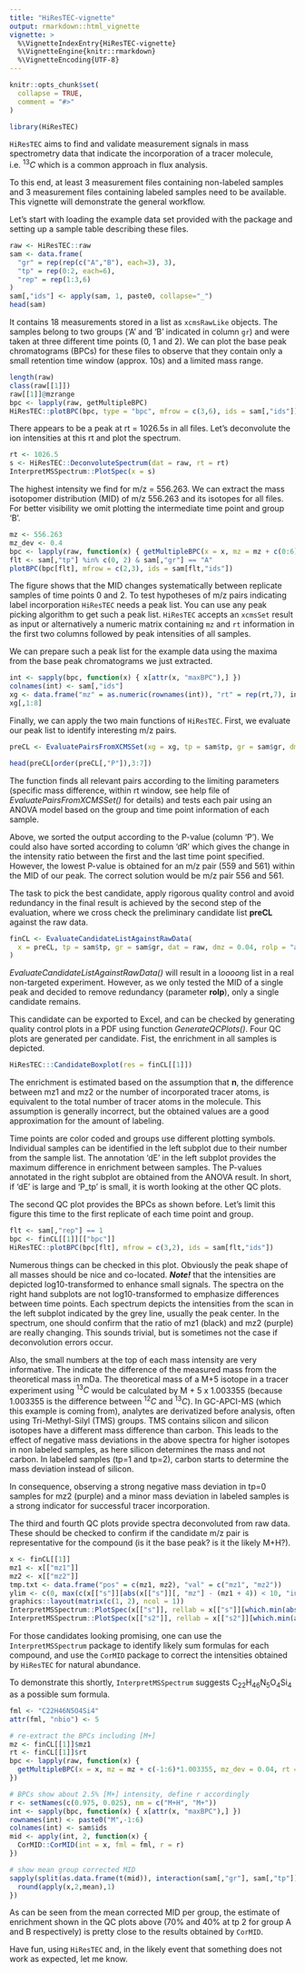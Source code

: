 ```yaml
---
title: "HiResTEC-vignette"
output: rmarkdown::html_vignette
vignette: >
  %\VignetteIndexEntry{HiResTEC-vignette}
  %\VignetteEngine{knitr::rmarkdown}
  %\VignetteEncoding{UTF-8}
---
```


```r
knitr::opts_chunk$set(
  collapse = TRUE,
  comment = "#>"
)
```

```r
library(HiResTEC)
```

`HiResTEC` aims to find and validate measurement signals in mass spectrometry data
that indicate the incorporation of a tracer molecule, i.e. $^{13}C$ which is a
common approach in flux analysis.

To this end, at least 3 measurement files containing non-labeled samples and 
3 measurement files containing labeled samples need to be available. This vignette 
will demonstrate the general workflow.

Let's start with loading the example data set provided with the package and
setting up a sample table describing these files.

```r
raw <- HiResTEC::raw
sam <- data.frame(
  "gr" = rep(rep(c("A","B"), each=3), 3), 
  "tp" = rep(0:2, each=6), 
  "rep" = rep(1:3,6)
)
sam[,"ids"] <- apply(sam, 1, paste0, collapse="_")
head(sam)
```

It contains 18 measurements stored in a list as `xcmsRawLike` objects. The samples
belong to two groups ('A' and 'B' indicated in column `gr`) and were taken at three
different time points (0, 1 and 2). We can plot the base peak chromatograms (BPCs)
for these files to observe that they contain only a small retention time window 
(approx. 10s) and a limited mass range.

```r
length(raw)
class(raw[[1]])
raw[[1]]@mzrange
bpc <- lapply(raw, getMultipleBPC)
HiResTEC::plotBPC(bpc, type = "bpc", mfrow = c(3,6), ids = sam[,"ids"])
```

There appears to be a peak at rt = 1026.5s in all files. Let's deconvolute the
ion intensities at this rt and plot the spectrum.

```r
rt <- 1026.5
s <- HiResTEC::DeconvoluteSpectrum(dat = raw, rt = rt)
InterpretMSSpectrum::PlotSpec(x = s)
```

The highest intensity we find for m/z = 556.263. We can extract the mass 
isotopomer distribution (MID) of m/z 556.263 and its isotopes for all files. For better
visibility we omit plotting the intermediate time point and group 'B'.

```r
mz <- 556.263
mz_dev <- 0.4
bpc <- lapply(raw, function(x) { getMultipleBPC(x = x, mz = mz + c(0:6)*1.003355, mz_dev = mz_dev) })
flt <- sam[,"tp"] %in% c(0, 2) & sam[,"gr"] == "A"
plotBPC(bpc[flt], mfrow = c(2,3), ids = sam[flt,"ids"])
```

The figure shows that the MID changes systematically between replicate samples
of time points 0 and 2. To test hypotheses of m/z pairs indicating label 
incorporation `HiResTEC` needs a peak list. You can use any peak picking 
algorithm to get such a peak list. `HiResTEC` accepts an `xcmsSet` result as input 
or alternatively a numeric matrix containing `mz` and `rt` information in 
the first two columns followed by peak intensities of all samples.

We can prepare such a peak list for the example data using the maxima from the
base peak chromatograms we just extracted.

```r
int <- sapply(bpc, function(x) { x[attr(x, "maxBPC"),] })
colnames(int) <- sam[,"ids"]
xg <- data.frame("mz" = as.numeric(rownames(int)), "rt" = rep(rt,7), int, row.names = NULL)
xg[,1:8]
```

Finally, we can apply the two main functions of `HiResTEC`. First, we evaluate our 
peak list to identify interesting m/z pairs.

```r
preCL <- EvaluatePairsFromXCMSSet(xg = xg, tp = sam$tp, gr = sam$gr, dmz = 0.04)
```
```r
head(preCL[order(preCL[,"P"]),3:7])
```


The function finds all relevant pairs according to the limiting parameters 
(specific mass difference, within rt window, see help file of 
*EvaluatePairsFromXCMSSet()* for details) and tests each pair using an ANOVA model 
based on the group and time point information of each sample. 

Above, we sorted the output according to the P-value (column 'P'). We could also 
have sorted according to column 'dR' which gives the change in the intensity ratio 
between the first and the last time point specified. However, the lowest P-value 
is obtained for an m/z pair (559 and 561) within the MID of our peak. The correct 
solution would be m/z pair 556 and 561.

The task to pick the best candidate, apply rigorous quality control and avoid 
redundancy in the final result is achieved by the second step of the evaluation,
where we cross check the preliminary candidate list **preCL** against the raw data.

```r
finCL <- EvaluateCandidateListAgainstRawData(
  x = preCL, tp = sam$tp, gr = sam$gr, dat = raw, dmz = 0.04, rolp = "all"
)
```
*EvaluateCandidateListAgainstRawData()* will result in a l*oooon*g list in a real
non-targeted experiment. However, as we only tested the MID of a single peak and 
decided to remove redundancy (parameter **rolp**), only a single candidate remains.

This candidate can be exported to Excel, and can be checked by generating
quality control plots in a PDF using function *GenerateQCPlots()*. Four QC plots
are generated per candidate. Fist, the enrichment in all samples is depicted.

```r
HiResTEC:::CandidateBoxplot(res = finCL[[1]])
```

The enrichment is estimated based on the assumption that **n**, the difference 
between mz1 and mz2 or the number of incorporated tracer atoms, is equivalent to
the total number of tracer atoms in the molecule. This assumption is generally
incorrect, but the obtained values are a good approximation for the amount of 
labeling. 

Time points are color coded and groups use different plotting symbols. Individual 
samples can be identified in the left subplot due to their number from the 
sample list. The annotation 'dE' in the left subplot provides the maximum 
difference in enrichment between samples. The P-values annotated in the right
subplot are obtained from the ANOVA result. In short, if 'dE' is large and 'P_tp'
is small, it is worth looking at the other QC plots.

The second QC plot provides the BPCs as shown before. Let's limit this figure 
this time to the first replicate of each time point and group.

```r
flt <- sam[,"rep"] == 1
bpc <- finCL[[1]][["bpc"]]
HiResTEC::plotBPC(bpc[flt], mfrow = c(3,2), ids = sam[flt,"ids"])
```

Numerous things can be checked in this plot. Obviously the peak shape of all masses
should be nice and co-located. 
***Note!*** that the intensities are depicted log10-transformed to enhance small 
signals. 
The spectra on the right hand subplots are not log10-transformed to emphasize 
differences between time points. Each spectrum depicts the intensities from the 
scan in the left subplot indicated by the grey line, usually the peak center. 
In the spectrum, one should confirm that the ratio of mz1 (black) and mz2 (purple) 
are really changing. This sounds trivial, but is sometimes not the case if 
deconvolution errors occur.

Also, the small numbers at the top of each mass intensity are very informative.
The indicate the difference of the measured mass from the theoretical mass in mDa.
The theoretical mass of a M+5 isotope in a tracer experiment using $^{13}C$ would be
calculated by M + 5 x 1.003355 (because 1.003355 is the difference between $^{12}C$ 
and $^{13}C$). In GC-APCI-MS (which this example is coming from), analytes are
derivatized before analysis, often using Tri-Methyl-Silyl (TMS) groups. TMS 
contains silicon and silicon isotopes have a different mass difference than carbon.
This leads to the effect of negative mass deviations in the above spectra for
higher isotopes in non labeled samples, as here silicon determines the mass and
not carbon. In labeled samples (tp=1 and tp=2), carbon starts to determine the
mass deviation instead of silicon.

In consequence, observing a strong negative mass deviation in tp=0 samples for 
mz2 (purple) and a minor mass deviation in labeled samples is a strong indicator
for successful tracer incorporation.

The third and fourth QC plots provide spectra deconvoluted from raw data. These
should be checked to confirm if the candidate m/z pair is representative for
the compound (is it the base peak? is it the likely M+H?).

```r
x <- finCL[[1]]
mz1 <- x[["mz1"]]
mz2 <- x[["mz2"]]
tmp.txt <- data.frame("pos" = c(mz1, mz2), "val" = c("mz1", "mz2"))
ylim <- c(0, max(c(x[["s"]][abs(x[["s"]][, "mz"] - (mz1 + 4)) < 10, "int"], x[["s2"]][abs(x[["s2"]][, "mz"] - (mz1 + 4)) < 10, "int"]), na.rm = T))
graphics::layout(matrix(c(1, 2), ncol = 1))
InterpretMSSpectrum::PlotSpec(x[["s"]], rellab = x[["s"]][which.min(abs(x[["s"]][, 1] - mz1)), 1], masslab = 0, xlim = mz1 + c(-6, 15), txt = tmp.txt, ylim = ylim)
InterpretMSSpectrum::PlotSpec(x[["s2"]], rellab = x[["s2"]][which.min(abs(x[["s2"]][, 1] - mz2)), 1], masslab = 0, xlim = mz + c(-6, 15), txt = tmp.txt, ylim = ylim)
```

For those candidates looking promising, one can use the `InterpretMSSpectrum` 
package to identify likely sum formulas for each compound, and use the `CorMID` 
package to correct the intensities obtained by `HiResTEC` for natural abundance.

To demonstrate this shortly, `InterpretMSSpectrum` suggests C~22~H~46~N~5~O~4~Si~4~ 
as a possible sum formula.

```r
fml <- "C22H46N5O4Si4"
attr(fml, "nbio") <- 5

# re-extract the BPCs including [M+]
mz <- finCL[[1]]$mz1
rt <- finCL[[1]]$rt
bpc <- lapply(raw, function(x) { 
  getMultipleBPC(x = x, mz = mz + c(-1:6)*1.003355, mz_dev = 0.04, rt = rt) 
})

# BPCs show about 2.5% [M+] intensity, define r accordingly
r <- setNames(c(0.975, 0.025), nm = c("M+H", "M+"))
int <- sapply(bpc, function(x) { x[attr(x, "maxBPC"),] })
rownames(int) <- paste0("M",-1:6)
colnames(int) <- sam$ids
mid <- apply(int, 2, function(x) { 
  CorMID::CorMID(int = x, fml = fml, r = r) 
})

# show mean group corrected MID
sapply(split(as.data.frame(t(mid)), interaction(sam[,"gr"], sam[,"tp"])), function(x) {
  round(apply(x,2,mean),1)
})
```

As can be seen from the mean corrected MID per group, the estimate of enrichment
shown in the QC plots above (70% and 40% at tp 2 for group A and B respectively) 
is pretty close to the results obtained by `CorMID`.

Have fun, using `HiResTEC` and, in the likely event that something does not work
as expected, let me know.
